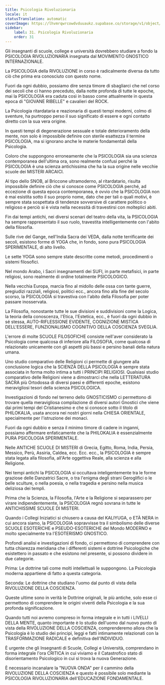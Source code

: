 ```yaml
---
title: Psicologia Rivoluzionaria
locale: it
statusTranslation: automatic
coverImage: https://lhvmrqwrcowdvduuaukz.supabase.co/storage/v1/object/public/strapi-uploads/small_cover-educacion-fundamental.webp-2d51a7828a2b1309555be27f7e2a61a0.webp
sidebar:
    label: 31. Psicologia Rivoluzionaria
    order: 31
---
```

Gli insegnanti di scuole, college e università dovrebbero studiare a fondo la PSICOLOGIA RIVOLUZIONARIA insegnata dal MOVIMENTO GNOSTICO INTERNAZIONALE.

La PSICOLOGIA della RIVOLUZIONE in corso è radicalmente diversa da tutto ciò che prima era conosciuto con questo nome.

Fuori da ogni dubbio, possiamo dire senza timore di sbagliarci che nel corso dei secoli che ci hanno preceduto, dalla notte profonda di tutte le epoche, mai la PSICOLOGIA era caduta così in basso come attualmente in questa epoca di "GIOVANE RIBELLE" e cavalieri del ROCK.

La Psicologia ritardataria e reazionaria di questi tempi moderni, colmo di sventure, ha purtroppo perso il suo significato di essere e ogni contatto diretto con la sua vera origine.

In questi tempi di degenerazione sessuale e totale deterioramento della mente, non solo è impossibile definire con sterile esattezza il termine PSICOLOGIA, ma si ignorano anche le materie fondamentali della Psicologia.

Coloro che suppongono erroneamente che la PSICOLOGIA sia una scienza contemporanea dell'ultima ora, sono realmente confusi perché la PSICOLOGIA è una scienza antichissima che ha la sua origine nelle vecchie scuole dei MISTERI ARCAICI.

Al tipo dello SNOB, al Briccone ultramoderno, al ritardatario, risulta impossibile definire ciò che si conosce come PSICOLOGIA perché, ad eccezione di questa epoca contemporanea, è ovvio che la PSICOLOGIA non è mai esistita sotto il suo proprio nome, dato che per tali o quali motivi, è sempre stata sospettata di tendenze sovversive di carattere politico o religioso e perciò si è vista nella necessità di travestirsi con molteplici abiti.

Fin dai tempi antichi, nei diversi scenari del teatro della vita, la PSICOLOGIA ha sempre rappresentato il suo ruolo, travestita intelligentemente con l'abito della filosofia.

Sulle rive del Gange, nell'India Sacra dei VEDA, dalla notte terrificante dei secoli, esistono forme di YOGA che, in fondo, sono pura PSICOLOGIA SPERIMENTALE, di alto livello.

Le sette YOGA sono sempre state descritte come metodi, procedimenti o sistemi filosofici.

Nel mondo Arabo, i Sacri insegnamenti dei SUFI, in parte metafisici, in parte religiosi, sono realmente di ordine totalmente PSICOLOGICO.

Nella vecchia Europa, marcia fino al midollo delle ossa con tante guerre, pregiudizi razziali, religiosi, politici ecc., ancora fino alla fine del secolo scorso, la PSICOLOGIA si travestiva con l'abito della Filosofia per poter passare inosservata.

La Filosofia, nonostante tutte le sue divisioni e suddivisioni come la Logica, la teoria della conoscenza, l'Etica, l'Estetica, ecc., è fuori da ogni dubbio in sé stessa, AUTO-RIFLESSIONE EVIDENTE, COGNIZIONE MISTICA DELL'ESSERE, FUNZIONALISMO COGNITIVO DELLA COSCIENZA SVEGLIA.

L'errore di molte SCUOLE FILOSOFICHE consiste nell'aver considerato la Psicologia come qualcosa di inferiore alla FILOSOFIA, come qualcosa di relazionato unicamente con gli aspetti più bassi e persino banali della natura umana.

Uno studio comparativo delle Religioni ci permette di giungere alla conclusione logica che la SCIENZA DELLA PSICOLOGIA è sempre stata associata in forma molto intima a tutti i PRINCIPI RELIGIOSI. Qualsiasi studio comparativo delle Religioni viene a dimostrarci che nella LETTERATURA SACRA più Ortodossa di diversi paesi e differenti epoche, esistono meravigliosi tesori della scienza PSICOLOGICA.

Investigazioni di fondo nel terreno dello GNOSTICISMO ci permettono di trovare quella meravigliosa compilazione di diversi autori Gnostici che viene dai primi tempi del Cristianesimo e che si conosce sotto il titolo di PHILOKALIA, usata ancora nei nostri giorni nella CHIESA ORIENTALE, specialmente per l'istruzione dei monaci.

Fuori da ogni dubbio e senza il minimo timore di cadere in inganni, possiamo affermare enfaticamente che la PHILOKALIA è essenzialmente PURA PSICOLOGIA SPERIMENTALE.

Nelle ANTICHE SCUOLE DI MISTERI di Grecia, Egitto, Roma, India, Persia, Messico, Perù, Assiria, Caldea, ecc. Ecc. ecc., la PSICOLOGIA è sempre stata legata alla filosofia, all'Arte oggettiva Reale, alla scienza e alla Religione.

Nei tempi antichi la PSICOLOGIA si occultava inteligentemente tra le forme graziose delle Danzatrici Sacre, o tra l'enigma degli strani Geroglifici o le belle sculture, o nella poesia, o nella tragedia e persino nella musica deliziosa dei templi.

Prima che la Scienza, la Filosofia, l'Arte e la Religione si separassero per virare indipendentemente, la PSICOLOGIA regnò sovrana in tutte le ANTICHISSIME SCUOLE DI MISTERI.

Quando i Collegi Iniziatici si chiusero a causa del KALIYUGA, o ETÀ NERA in cui ancora siamo, la PSICOLOGIA sopravvisse tra il simbolismo delle diverse SCUOLE ESOTERICHE e PSEUDO-ESOTERICHE del Mondo MODERNO e molto specialmente tra l'ESOTERISMO GNOSTICO.

Profondi analisi e investigazioni di fondo, ci permettono di comprendere con tutta chiarezza meridiana che i differenti sistemi e dottrine Psicologiche che esistettero in passato e che esistono nel presente, si possono dividere in due categorie.

Prima: Le dottrine tali come molti intellettuali le suppongono. La Psicologia moderna appartiene di fatto a questa categoria.

Seconda: Le dottrine che studiano l'uomo dal punto di vista della RIVOLUZIONE DELLA COSCIENZA.

Queste ultime sono in verità le Dottrine originali, le più antiche, solo esse ci permettono di comprendere le origini viventi della Psicologia e la sua profonda significazione.

Quando tutti noi avremo compreso in forma integrale e in tutti i LIVELLI DELLA MENTE, quanto importante è lo studio dell'uomo dal nuovo punto di vista della RIVOLUZIONE DELLA COSCIENZA, comprenderemo allora che la Psicologia è lo studio dei principi, leggi e fatti intimamente relazionati con la TRASFORMAZIONE RADICALE e definitiva dell'INDIVIDUO.

È urgente che gli Insegnanti di Scuole, Collegi e Università, comprendano in forma integrale l'ora CRITICA in cui viviamo e il Catastrofico stato di disorientamento Psicologico in cui si trova la nuova Generazione.

È necessario incanalare la "NUOVA ONDA" per il cammino della RIVOLUZIONE DELLA COSCIENZA e questo è possibile solo mediante la PSICOLOGIA RIVOLUZIONARIA dell'EDUCAZIONE FONDAMENTALE.

